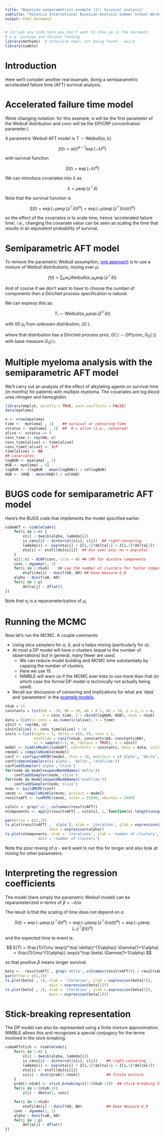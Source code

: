 ```yaml
---
title: "Bayesian nonparametrics example (2): Survival analysis"
subtitle: "Valencia International Bayesian Analysis Summer School Workshop"
output: html_document
---
```



```r
# include any code here you don't want to show up in the document,
# e.g. package and dataset loading
library(methods)  # otherwise new() not being found - weird
library(nimble)
```

# Introduction

Here we'll consider another real example, doing a semiparametric accelerated failure time (AFT) survival analysis. 

# Accelerated failure time model

(Note changing notation: for this example, $\alpha$ will be the first parameter of the Weibull distribution and *conc* will be the DP/CRP concentration parameter.)

A parametric Weibull AFT model is $T \sim \mbox{Weibull}(\alpha, \lambda)$.

$$ f(t) = \alpha \lambda t^{\alpha-1} \exp(-\lambda t^\alpha) $$

with survival function

$$ S(t) = \exp(-\lambda t^\alpha) $$

We can introduce covariates into $\lambda$ as

$$ \lambda = \mu \exp(z^\top \delta) $$

Note that the survival function is

$$ S(t) = \exp(-\mu \exp(z^\top \delta) t^\alpha) = \exp(-\mu (\exp(z^\top \delta/\alpha) t)^\alpha) $$

so the effect of the covariates is to scale time, hence 'accelerated failure time', i.e., changing the covariate value can be seen as scaling the time that results in an equivalent probability of survival.

# Semiparametric AFT model

To remove the parametric Weibull assumption, <a href="https://www4.stat.ncsu.edu/~ghosal/papers/PMR.pdf" target="_blank" style="color: blue">one approach</a> is to use a mixture of Weibull distributions, mixing over $\mu$:

$$ f(t) = \sum_k w_k \mbox{Weibull}(\alpha, \mu_k \exp(z^\top \delta)) $$

And of course if we don't want to have to choose the number of components then a Dirichlet process specification is natural.

We can express this as:

$$ T_i \sim \mbox{Weibull}(\alpha, \mu_i \exp(Z^\top \delta)) $$

with IID $\mu_i$ from unknown distribution, $G(\cdot)$,

<!--
$$ \mu_i \sim H(\cdot) $$
-->

where that distribution has a Dirichlet process prior, $G(\cdot) \sim DP(\mbox{conc}, G_0(\cdot))$ with base measure $G_0(\cdot)$. 


# Multiple myeloma analysis with the semiparametric AFT model

We'll carry out an analysis of the effect of alkylating agents on survival time (in months) for patients with multiple myeloma. The covariates are log blood urea nitrogen and hemoglobin.

```r
library(emplik, quietly = TRUE, warn.conflicts = FALSE)
data(myeloma)

n <- nrow(myeloma)
time <-  myeloma[ , 1]    ## survival or censoring time
vstatus <- myeloma[ , 2]  ##  0 = alive (i.e., censored)
alive <- vstatus == 0
cens_time <- rep(NA, n)
cens_time[alive] <- time[alive]
cens_time[!alive] <- Inf
time[alive] <- NA
## covariates:
logBUN <- myeloma[ , 3]
HGB <- myeloma[ , 4]
logBUN <- (logBUN - mean(logBUN)) / sd(logBUN)
HGB <- (HGB - mean(HGB)) / sd(HGB)
```

# BUGS code for semiparametric AFT model

Here's the BUGS code that implements the model specified earlier.

```r
codeAFT <- nimbleCode({
    for(i in 1:n) {
        x[i] ~ dweib(alpha, lambda[i])
        is_cens[i] ~ dinterval(x[i], c[i])  ## right-censoring
        lambda[i] <- exp(eta[i] + Z[i,1]*delta[1] + Z[i,2]*delta[2])
        eta[i] <- etaTilde[xi[i]]  ## mix over eta; mu = exp(eta)
    }
    xi[1:n] ~ dCRP(conc, size = n) ## CRP for mixture components
    conc ~ dgamma(1, 1)
    for(i in 1:nSub)    ## cap the number of clusters for faster computation
        etaTilde[i] ~ dunif(b0, B0) ## base measure G_0
    alpha ~ dunif(a0, A0)
    for(j in 1:p)
        delta[j] ~ dflat()
})
```

Note that $\eta_i$ is a reparameterization of $\mu_i$.

# Running the MCMC

Now let's run the MCMC. A couple comments:

  - Using slice samplers for $\alpha$, $\delta$, and $\eta$ helps mixing (particularly for $\alpha$).
  - At most a DP model will have $n$ clusters (equal to the number of observations) but in general, many fewer are used.
      - We can reduce model building and MCMC time substantially by capping the number of clusters.
      - Here we use 15.
      - NIMBLE will warn us if the MCMC ever tries to use more than that (in which case the formal DP model is technically not actually being used).
  - Recall our discussion of censoring and implications for what are 'data' and 'parameters' in the <a href="3.2_example_models_slides.html" target="_blank" style="color: blue">example models</a>.
      
```r
nSub = 15
constants = list(b0 = -10, B0 = 10, a0 = 0.1, A0 = 10, p = 2, n = n,
                 c = cens_time, Z = cbind(logBUN, HGB), nSub = nSub)
data = list(is_cens = as.numeric(alive), x = time)
xInit <- rep(NA, n)
xInit[alive] <- cens_time[alive] + 10
inits = list(alpha = 1, delta = c(0, 0), conc = 1,
             etaTilde = runif(nSub, constants$b0, constants$B0),
             xi = sample(1:3, n, replace = TRUE), x = xInit)
model <- nimbleModel(codeAFT, constants = constants, data = data, inits = inits)
cmodel = compileNimble(model)
conf <- configureMCMC(model, thin = 10, monitors = c('alpha', 'delta', 'xi'))
conf$removeSamplers(c('alpha', 'delta', 'etaTilde'))
conf$addSampler('alpha','slice')
for(node in model$expandNodeNames('delta'))
    conf$addSampler(node,'slice')
for(node in model$expandNodeNames('etaTilde'))
    conf$addSampler(node,'slice')
mcmc <- buildMCMC(conf)
cmcmc <- compileNimble(mcmc, project = model)
resultsAFT <- runMCMC(cmcmc, niter = 21000, nburnin = 1000) 

xiCols <- grep('xi', colnames(resultsAFT))
nComponents <- apply(resultsAFT[ , xiCols], 1, function(x) length(unique(x)))

par(mfrow = c(1,2))
ts.plot(resultsAFT[ , 'alpha'], xlab = 'iteration', ylab = expression(alpha),
                    main = expression(alpha))
ts.plot(nComponents, xlab = 'iterations', ylab = 'number of clusters',
               main = 'number of clusters')
```

Note the poor mixing of $\alpha$ - we'd want to run this for longer and also look at mixing for other parameters. 

# Interpreting the regression coefficients

The model (here simply the parametric Weibull model) can be reparameterized in terms of $\beta = - \delta / \alpha$.

The result is that the scaling of time does not depend on $\alpha$

$$ S(t) = \exp(-\mu \exp(z^\top \delta) t^\alpha) = \exp(-\mu (\exp(z^\top \delta/\alpha) t)^\alpha) =  \exp(-\mu (\exp(-z^\top \beta) t)^\alpha)$$

and the expected time to event is:

$$ E(T) = \frac{1}{(\mu \exp(z^\top \delta))^{1/\alpha}} \Gamma(1+1/\alpha) = \frac{1}{\mu^{1/\alpha}} \exp(z^\top \beta) \Gamma(1+1/\alpha) $$

so that positive $\beta$ means longer survival. 

```r
beta <- -resultsAFT[ , grep('delta', colnames(resultsAFT))] / resultsAFT[ , 'alpha']
par(mfrow = c(1,2))
ts.plot(beta[ , 1], xlab = 'iteration', ylab = expression(beta[1]),
                    main = expression(beta[1]))
ts.plot(beta[ , 2], xlab = 'iteration', ylab = expression(beta[2]),
                    main = expression(beta[2]))
```

# Stick-breaking representation

The DP model can also be represented using a finite mixture approximation. NIMBLE allows this and recognizes a special conjugacy for the terms involved in the stick-breaking.

```r
codeAFTstick <- nimbleCode({
    for(i in 1:n) {
        x[i] ~ dweib(alpha, lambda[i])
        is_cens[i] ~ dinterval(x[i], c[i])    ## right-censoring
        lambda[i] <- exp(eta[i] + Z[i,1]*delta[1] + Z[i,2]*delta[2])
        eta[i] <- etaTilde[xi[i]]
        xi[i] ~ dcat(prob[1:nSub])            ## finite mixture
    }
    prob[1:nSub] <- stick_breaking(z[1:(nSub-1)])  ## stick-breaking form of CRP
    for(i in 1:(nSub-1))
        z[i] ~ dbeta(1, conc)

    for(i in 1:nSub) 
        etaTilde[i] ~ dunif(b0, B0)           ## base measure G_0
    conc ~ dgamma(1, 1) 
    alpha ~ dunif(a0, A0)
    for(j in 1:p)
        delta[j] ~ dflat()
})
```

